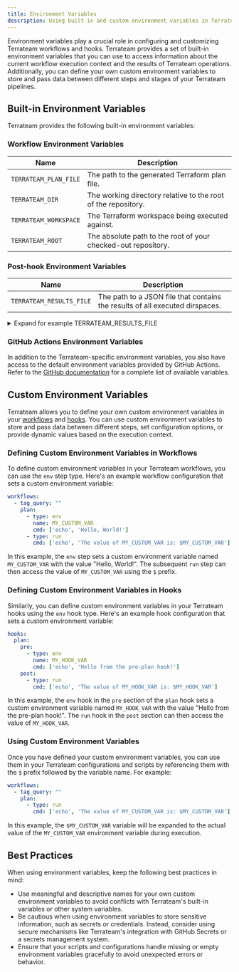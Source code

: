 ```yaml
---
title: Environment Variables
description: Using built-in and custom environment variables in Terrateam workflows and hooks
---
```


Environment variables play a crucial role in configuring and customizing Terrateam workflows and hooks. Terrateam provides a set of built-in environment variables that you can use to access information about the current workflow execution context and the results of Terrateam operations. Additionally, you can define your own custom environment variables to store and pass data between different steps and stages of your Terrateam pipelines.

## Built-in Environment Variables
Terrateam provides the following built-in environment variables:

### Workflow Environment Variables
| Name | Description |
|------|-------------|
| `TERRATEAM_PLAN_FILE` | The path to the generated Terraform plan file. |
| `TERRATEAM_DIR` | The working directory relative to the root of the repository. |
| `TERRATEAM_WORKSPACE` | The Terraform workspace being executed against. |
| `TERRATEAM_ROOT` | The absolute path to the root of your checked-out repository. |

### Post-hook Environment Variables
| Name | Description |
|------|-------------|
| `TERRATEAM_RESULTS_FILE` | The path to a JSON file that contains the results of all executed dirspaces. |

<details>
  <summary>Expand for example TERRATEAM_RESULTS_FILE</summary>
  ```json
{
    "dirspaces": [
        {
            "path": "database",
            "workspace": "default",
            "success": true,
            "outputs": [
                {
                    "workflow_step": {
                        "type": "run",
                        "cmd": [
                            "tofu",
                            "init"
                        ],
                        "exit_code": 0
                    },
                    "success": true,
                    "outputs": {
                        "output_key": "init",
                        "text": "\r                                                                           0.1%\r######################################################################## 100.0%\n\nInitializing the backend...\n\nInitializing provider plugins...\n- Finding latest version of hashicorp/null...\n- Installing hashicorp/null v3.2.2...\n- Installed hashicorp/null v3.2.2 (signed, key ID 0C0AF313E5FD9F80)\n\nProviders are signed by their developers.\nIf you'd like to know more about provider signing, you can read about it here:\nhttps://opentofu.org/docs/cli/plugins/signing/\n\nOpenTofu has created a lock file .terraform.lock.hcl to record the provider\nselections it made above. Include this file in your version control repository\nso that OpenTofu can guarantee to make the same selections by default when\nyou run \"tofu init\" in the future.\n\nOpenTofu has been successfully initialized!\n"
                    }
                },
                {
                    "workflow_step": {
                        "type": "plan"
                    },
                    "success": true,
                    "outputs": {
                        "plan": "\nOpenTofu used the selected providers to generate the following execution\nplan. Resource actions are indicated with the following symbols:\n  + create\n\nOpenTofu will perform the following actions:\n\n  # null_resource.foo will be created\n  + resource \"null_resource\" \"foo\" {\n      + id = (known after apply)\n    }\n\nPlan: 1 to add, 0 to change, 0 to destroy.\n",
                        "plan_text": "\nOpenTofu used the selected providers to generate the following execution\nplan. Resource actions are indicated with the following symbols:\n  + create\n\nOpenTofu will perform the following actions:\n\n  # null_resource.foo will be created\n  + resource \"null_resource\" \"foo\" {\n      + id = (known after apply)\n    }\n\nPlan: 1 to add, 0 to change, 0 to destroy.\n",
                        "has_changes": true
                    }
                }
            ]
        }
    ],
    "overall": {
        "success": true
    }
}
```
</details>

### GitHub Actions Environment Variables
In addition to the Terrateam-specific environment variables, you also have access to the default environment variables provided by GitHub Actions. Refer to the [GitHub documentation](https://docs.github.com/en/actions/learn-github-actions/environment-variables#default-environment-variables) for a complete list of available variables.

## Custom Environment Variables
Terrateam allows you to define your own custom environment variables in your [workflows](/configuration-reference/workflows) and [hooks](/configuration-reference/hooks). You can use custom environment variables to store and pass data between different steps, set configuration options, or provide dynamic values based on the execution context.

### Defining Custom Environment Variables in Workflows
To define custom environment variables in your Terrateam workflows, you can use the `env` step type. Here's an example workflow configuration that sets a custom environment variable:
```yaml
workflows:
  - tag_query: ""
    plan:
      - type: env
        name: MY_CUSTOM_VAR
        cmd: ['echo', 'Hello, World!']
      - type: run
        cmd: ['echo', 'The value of MY_CUSTOM_VAR is: $MY_CUSTOM_VAR']
```
In this example, the `env` step sets a custom environment variable named `MY_CUSTOM_VAR` with the value "Hello, World!". The subsequent `run` step can then access the value of `MY_CUSTOM_VAR` using the `$` prefix.

### Defining Custom Environment Variables in Hooks
Similarly, you can define custom environment variables in your Terrateam hooks using the `env` hook type. Here's an example hook configuration that sets a custom environment variable:
```yaml
hooks:
  plan:
    pre:
      - type: env
        name: MY_HOOK_VAR
        cmd: ['echo', 'Hello from the pre-plan hook!']
    post:
      - type: run
        cmd: ['echo', 'The value of MY_HOOK_VAR is: $MY_HOOK_VAR']
```
In this example, the `env` hook in the `pre` section of the `plan` hook sets a custom environment variable named `MY_HOOK_VAR` with the value "Hello from the pre-plan hook!". The `run` hook in the `post` section can then access the value of `MY_HOOK_VAR`.

### Using Custom Environment Variables
Once you have defined your custom environment variables, you can use them in your Terrateam configurations and scripts by referencing them with the `$` prefix followed by the variable name. For example:
```yaml
workflows:
  - tag_query: ""
    plan:
      - type: run
        cmd: ['echo', 'The value of MY_CUSTOM_VAR is: $MY_CUSTOM_VAR']
```
In this example, the `$MY_CUSTOM_VAR` variable will be expanded to the actual value of the `MY_CUSTOM_VAR` environment variable during execution.

## Best Practices
When using environment variables, keep the following best practices in mind:
- Use meaningful and descriptive names for your own custom environment variables to avoid conflicts with Terrateam's built-in variables or other system variables.
- Be cautious when using environment variables to store sensitive information, such as secrets or credentials. Instead, consider using secure mechanisms like Terrateam's integration with GitHub Secrets or a secrets management system.
- Ensure that your scripts and configurations handle missing or empty environment variables gracefully to avoid unexpected errors or behavior.
